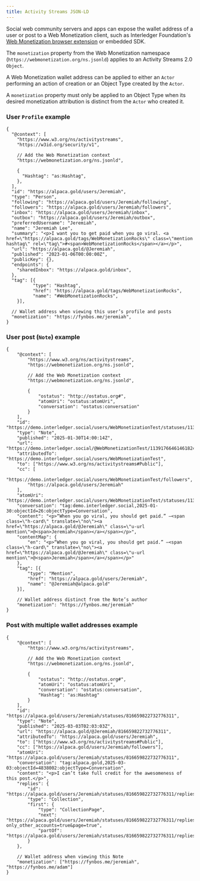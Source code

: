 ```yaml
---
title: Activity Streams JSON-LD
---
```



Social web community servers and apps can expose the wallet address of a user or post to a Web Monetization client, such as Interledger Foundation's [Web Monetization browser extension](/supporters/get-started#install-the-extension) or embedded SDK.

The `monetization` property from the Web Monetization namespace (`https://webmonetization.org/ns.jsonld`) applies to an <LinkOut href="https://www.w3.org/TR/activitystreams-core/">Activity Streams 2.0</LinkOut> <LinkOut href="https://www.w3.org/TR/activitystreams-vocabulary/#dfn-object">`Object`</LinkOut>. 

A Web Monetization wallet address can be applied to either an <LinkOut href="https://www.w3.org/TR/activitystreams-vocabulary/#actor-types">`Actor`</LinkOut> performing an action of creation or an <LinkOut href="https://www.w3.org/TR/activitystreams-vocabulary/#object-types">Object Type</LinkOut> created by the `Actor`.

A `monetization` property must only be applied to an Object Type when its desired monetization attribution is distinct from the `Actor` who created it.

### User `Profile` example

```jsonc wrap
{
  "@context": [
    "https://www.w3.org/ns/activitystreams",
    "https://w3id.org/security/v1",

    // Add the Web Monetization context
    "https://webmonetization.org/ns.jsonld",

    {
      "Hashtag": "as:Hashtag",
    },
  ],
  "id": "https://alpaca.gold/users/Jeremiah",
  "type": "Person",
  "following": "https://alpaca.gold/users/Jeremiah/following",
  "followers": "https://alpaca.gold/users/Jeremiah/followers",
  "inbox": "https://alpaca.gold/users/Jeremiah/inbox",
  "outbox": "https://alpaca.gold/users/Jeremiah/outbox",
  "preferredUsername": "Jeremiah",
  "name": "Jeremiah Lee",
  "summary": "<p>I want you to get paid when you go viral. <a href=\"https://alpaca.gold/tags/WebMonetizationRocks\" class=\"mention hashtag\" rel=\"tag\">#<span>WebMonetizationRocks</span></a></p>",
  "url": "https://alpaca.gold/@Jeremiah",
  "published": "2023-01-06T00:00:00Z",
  "publicKey": {},
  "endpoints": {
    "sharedInbox": "https://alpaca.gold/inbox",
  },
  "tag": [{
          "type": "Hashtag",
          "href": "https://alpaca.gold/tags/WebMonetizationRocks",
          "name": "#WebMonetizationRocks",
    }],

  // Wallet address when viewing this user’s profile and posts
  "monetization": "https://fynbos.me/jeremiah",
}
```

### User post (`Note`) example

```jsonc wrap
{
	"@context": [
		"https://www.w3.org/ns/activitystreams",
		"https://webmonetization.org/ns.jsonld",

		// Add the Web Monetization context
		"https://webmonetization.org/ns.jsonld",

		{
			"ostatus": "http://ostatus.org#",
			"atomUri": "ostatus:atomUri",
			"conversation": "ostatus:conversation"
		}
	],
	"id": "https://demo.interledger.social/users/WebMonetizationTest/statuses/113917664614618248",
	"type": "Note",
	"published": "2025-01-30T14:00:14Z",
	"url": "https://demo.interledger.social/@WebMonetizationTest/113917664614618248",
	"attributedTo": "https://demo.interledger.social/users/WebMonetizationTest",
	"to": ["https://www.w3.org/ns/activitystreams#Public"],
	"cc": [
		"https://demo.interledger.social/users/WebMonetizationTest/followers",
		"https://alpaca.gold/users/Jeremiah"
	],
	"atomUri": "https://demo.interledger.social/users/WebMonetizationTest/statuses/113917664614618248",
	"conversation": "tag:demo.interledger.social,2025-01-30:objectId=26:objectType=Conversation",
	"content": "<p>“When you go viral, you should get paid.” —<span class=\"h-card\" translate=\"no\"><a href=\"https://alpaca.gold/@Jeremiah\" class=\"u-url mention\">@<span>Jeremiah</span></a></span></p>",
	"contentMap": {
		"en": "<p>“When you go viral, you should get paid.” —<span class=\"h-card\" translate=\"no\"><a href=\"https://alpaca.gold/@Jeremiah\" class=\"u-url mention\">@<span>Jeremiah</span></a></span></p>"
	},
	"tag": [{
		"type": "Mention",
		"href": "https://alpaca.gold/users/Jeremiah",
		"name": "@Jeremiah@alpaca.gold"
	}],

	// Wallet address distinct from the Note’s author
	"monetization": "https://fynbos.me/jeremiah"
}
```

### Post with multiple wallet addresses example

```jsonc wrap
{
	"@context": [
		"https://www.w3.org/ns/activitystreams",

		// Add the Web Monetization context
		"https://webmonetization.org/ns.jsonld",

		{
			"ostatus": "http://ostatus.org#",
			"atomUri": "ostatus:atomUri",
			"conversation": "ostatus:conversation",
			"Hashtag": "as:Hashtag"
		}
	],
	"id": "https://alpaca.gold/users/Jeremiah/statuses/816659822732776311",
	"type": "Note",
	"published": "2025-03-03T02:03:03Z",
	"url": "https://alpaca.gold/@Jeremiah/816659822732776311",
	"attributedTo": "https://alpaca.gold/users/Jeremiah",
	"to": ["https://www.w3.org/ns/activitystreams#Public"],
	"cc": ["https://alpaca.gold/users/Jeremiah/followers"],
	"atomUri": "https://alpaca.gold/users/Jeremiah/statuses/816659822732776311",
	"conversation": "tag:alpaca.gold,2025-03-03:objectId=4838002:objectType=Conversation",
	"content": "<p>I can’t take full credit for the awesomeness of this post.</p>",
	"replies": {
		"id": "https://alpaca.gold/users/Jeremiah/statuses/816659822732776311/replies",
		"type": "Collection",
		"first": {
			"type": "CollectionPage",
			"next": "https://alpaca.gold/users/Jeremiah/statuses/816659822732776311/replies?only_other_accounts=true&page=true",
			"partOf": "https://alpaca.gold/users/Jeremiah/statuses/816659822732776311/replies"
		}
	},

	// Wallet address when viewing this Note
	"monetization": ["https://fynbos.me/jeremiah", "https://fynbos.me/adam"]
}
```
